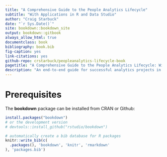 ```yaml
--- 
title: "A Comprehensive Guide to the People Analytics Lifecycle"
subtitle: "With Applications in R and Data Studio"
author: "Craig Starbuck"
date: "`r Sys.Date()`"
site: bookdown::bookdown_site
output: bookdown::gitbook
always_allow_html: true
documentclass: book
bibliography: book.bib
fig-caption: yes
link-citations: yes
github-repo: crstarbuck/peopleanalytics-lifecycle-book
pagetitle: "A Comprehensive Guide to the People Analytics Lifecycle: With Applications in R and Data Studio"
description: "An end-to-end guide for successful analytics projects in the social sciences"
---
```


# Prerequisites

The **bookdown** package can be installed from CRAN or Github:

```r
install.packages("bookdown")
# or the development version
# devtools::install_github("rstudio/bookdown")
```


```r
# automatically create a bib database for R packages
knitr::write_bib(c(
  .packages(), 'bookdown', 'knitr', 'rmarkdown'
), 'packages.bib')
```
